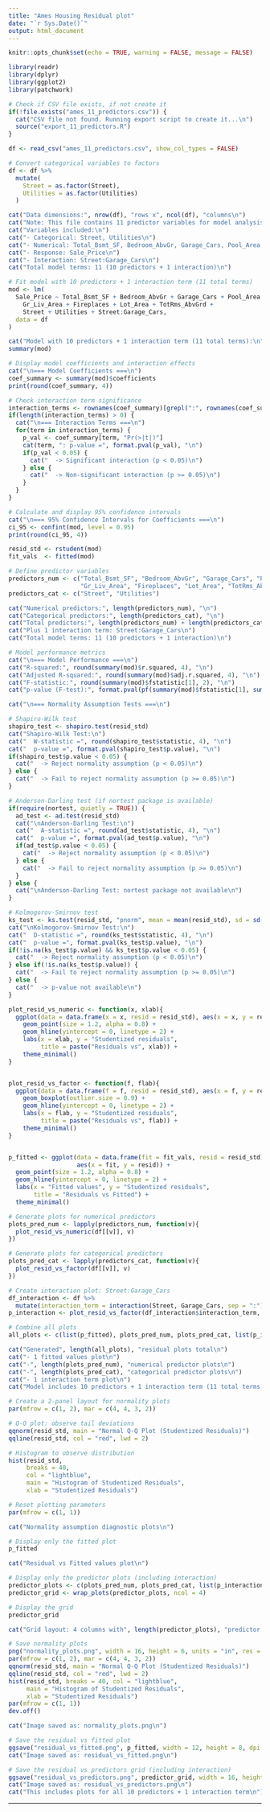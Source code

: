 ```yaml
---
title: "Ames Housing Residual plot"
date: "`r Sys.Date()`"
output: html_document
---
```


```r
knitr::opts_chunk$set(echo = TRUE, warning = FALSE, message = FALSE)
```



```r

library(readr)
library(dplyr)
library(ggplot2)
library(patchwork)
```



```r

# Check if CSV file exists, if not create it
if(!file.exists("ames_11_predictors.csv")) {
  cat("CSV file not found. Running export script to create it...\n")
  source("export_11_predictors.R")
}

df <- read_csv("ames_11_predictors.csv", show_col_types = FALSE)

# Convert categorical variables to factors
df <- df %>%
  mutate(
    Street = as.factor(Street),
    Utilities = as.factor(Utilities)
  )

cat("Data dimensions:", nrow(df), "rows x", ncol(df), "columns\n")
cat("Note: This file contains 11 predictor variables for model analysis\n")
cat("Variables included:\n")
cat("- Categorical: Street, Utilities\n")
cat("- Numerical: Total_Bsmt_SF, Bedroom_AbvGr, Garage_Cars, Pool_Area, Gr_Liv_Area, Fireplaces, Lot_Area, TotRms_AbvGrd\n")
cat("- Response: Sale_Price\n")
cat("- Interaction: Street:Garage_Cars\n")
cat("Total model terms: 11 (10 predictors + 1 interaction)\n")
```



```r

# Fit model with 10 predictors + 1 interaction term (11 total terms)
mod <- lm(
  Sale_Price ~ Total_Bsmt_SF + Bedroom_AbvGr + Garage_Cars + Pool_Area + 
    Gr_Liv_Area + Fireplaces + Lot_Area + TotRms_AbvGrd + 
    Street + Utilities + Street:Garage_Cars,
  data = df
)

cat("Model with 10 predictors + 1 interaction term (11 total terms):\n")
summary(mod)

# Display model coefficients and interaction effects
cat("\n=== Model Coefficients ===\n")
coef_summary <- summary(mod)$coefficients
print(round(coef_summary, 4))

# Check interaction term significance
interaction_terms <- rownames(coef_summary)[grepl(":", rownames(coef_summary))]
if(length(interaction_terms) > 0) {
  cat("\n=== Interaction Terms ===\n")
  for(term in interaction_terms) {
    p_val <- coef_summary[term, "Pr(>|t|)"]
    cat(term, ": p-value =", format.pval(p_val), "\n")
    if(p_val < 0.05) {
      cat("  -> Significant interaction (p < 0.05)\n")
    } else {
      cat("  -> Non-significant interaction (p >= 0.05)\n")
    }
  }
}

# Calculate and display 95% confidence intervals
cat("\n=== 95% Confidence Intervals for Coefficients ===\n")
ci_95 <- confint(mod, level = 0.95)
print(round(ci_95, 4))
```



```r

resid_std <- rstudent(mod)
fit_vals  <- fitted(mod)

# Define predictor variables
predictors_num <- c("Total_Bsmt_SF", "Bedroom_AbvGr", "Garage_Cars", "Pool_Area", 
                    "Gr_Liv_Area", "Fireplaces", "Lot_Area", "TotRms_AbvGrd")
predictors_cat <- c("Street", "Utilities")

cat("Numerical predictors:", length(predictors_num), "\n")
cat("Categorical predictors:", length(predictors_cat), "\n")
cat("Total predictors:", length(predictors_num) + length(predictors_cat), "\n")
cat("Plus 1 interaction term: Street:Garage_Cars\n")
cat("Total model terms: 11 (10 predictors + 1 interaction)\n")

# Model performance metrics
cat("\n=== Model Performance ===\n")
cat("R-squared:", round(summary(mod)$r.squared, 4), "\n")
cat("Adjusted R-squared:", round(summary(mod)$adj.r.squared, 4), "\n")
cat("F-statistic:", round(summary(mod)$fstatistic[1], 2), "\n")
cat("p-value (F-test):", format.pval(pf(summary(mod)$fstatistic[1], summary(mod)$fstatistic[2], summary(mod)$fstatistic[3], lower.tail = FALSE)), "\n")
```

```r

cat("\n=== Normality Assumption Tests ===\n")

# Shapiro-Wilk test
shapiro_test <- shapiro.test(resid_std)
cat("Shapiro-Wilk Test:\n")
cat("  W-statistic =", round(shapiro_test$statistic, 4), "\n")
cat("  p-value =", format.pval(shapiro_test$p.value), "\n")
if(shapiro_test$p.value < 0.05) {
  cat("  -> Reject normality assumption (p < 0.05)\n")
} else {
  cat("  -> Fail to reject normality assumption (p >= 0.05)\n")
}

# Anderson-Darling test (if nortest package is available)
if(require(nortest, quietly = TRUE)) {
  ad_test <- ad.test(resid_std)
  cat("\nAnderson-Darling Test:\n")
  cat("  A-statistic =", round(ad_test$statistic, 4), "\n")
  cat("  p-value =", format.pval(ad_test$p.value), "\n")
  if(ad_test$p.value < 0.05) {
    cat("  -> Reject normality assumption (p < 0.05)\n")
  } else {
    cat("  -> Fail to reject normality assumption (p >= 0.05)\n")
  }
} else {
  cat("\nAnderson-Darling Test: nortest package not available\n")
}

# Kolmogorov-Smirnov test
ks_test <- ks.test(resid_std, "pnorm", mean = mean(resid_std), sd = sd(resid_std))
cat("\nKolmogorov-Smirnov Test:\n")
cat("  D-statistic =", round(ks_test$statistic, 4), "\n")
cat("  p-value =", format.pval(ks_test$p.value), "\n")
if(!is.na(ks_test$p.value) && ks_test$p.value < 0.05) {
  cat("  -> Reject normality assumption (p < 0.05)\n")
} else if(!is.na(ks_test$p.value)) {
  cat("  -> Fail to reject normality assumption (p >= 0.05)\n")
} else {
  cat("  -> p-value not available\n")
}
```



```r

plot_resid_vs_numeric <- function(x, xlab){
  ggplot(data = data.frame(x = x, resid = resid_std), aes(x = x, y = resid)) +
    geom_point(size = 1.2, alpha = 0.8) +
    geom_hline(yintercept = 0, linetype = 2) +
    labs(x = xlab, y = "Studentized residuals",
         title = paste("Residuals vs", xlab)) +
    theme_minimal()
}


plot_resid_vs_factor <- function(f, flab){
  ggplot(data = data.frame(f = f, resid = resid_std), aes(x = f, y = resid)) +
    geom_boxplot(outlier.size = 0.9) +
    geom_hline(yintercept = 0, linetype = 2) +
    labs(x = flab, y = "Studentized residuals",
         title = paste("Residuals vs", flab)) +
    theme_minimal()
}


p_fitted <- ggplot(data = data.frame(fit = fit_vals, resid = resid_std),
                   aes(x = fit, y = resid)) +
  geom_point(size = 1.2, alpha = 0.8) +
  geom_hline(yintercept = 0, linetype = 2) +
  labs(x = "Fitted values", y = "Studentized residuals",
       title = "Residuals vs Fitted") +
  theme_minimal()
```



```r

# Generate plots for numerical predictors
plots_pred_num <- lapply(predictors_num, function(v){
  plot_resid_vs_numeric(df[[v]], v)
})

# Generate plots for categorical predictors
plots_pred_cat <- lapply(predictors_cat, function(v){
  plot_resid_vs_factor(df[[v]], v)
})

# Create interaction plot: Street:Garage_Cars
df_interaction <- df %>%
  mutate(interaction_term = interaction(Street, Garage_Cars, sep = ":"))
p_interaction <- plot_resid_vs_factor(df_interaction$interaction_term, "Street:Garage_Cars")

# Combine all plots
all_plots <- c(list(p_fitted), plots_pred_num, plots_pred_cat, list(p_interaction))

cat("Generated", length(all_plots), "residual plots total\n")
cat("- 1 fitted values plot\n")
cat("-", length(plots_pred_num), "numerical predictor plots\n")
cat("-", length(plots_pred_cat), "categorical predictor plots\n")
cat("- 1 interaction term plot\n")
cat("Model includes 10 predictors + 1 interaction term (11 total terms)\n")
```



```r

# Create a 2-panel layout for normality plots
par(mfrow = c(1, 2), mar = c(4, 4, 3, 2))

# Q-Q plot: observe tail deviations
qqnorm(resid_std, main = "Normal Q-Q Plot (Studentized Residuals)")
qqline(resid_std, col = "red", lwd = 2)

# Histogram to observe distribution
hist(resid_std,
     breaks = 40,
     col = "lightblue",
     main = "Histogram of Studentized Residuals",
     xlab = "Studentized Residuals")

# Reset plotting parameters
par(mfrow = c(1, 1))

cat("Normality assumption diagnostic plots\n")
```

```r

# Display only the fitted plot
p_fitted

cat("Residual vs Fitted values plot\n")
```

```r

# Display only the predictor plots (including interaction)
predictor_plots <- c(plots_pred_num, plots_pred_cat, list(p_interaction))
predictor_grid <- wrap_plots(predictor_plots, ncol = 4)

# Display the grid
predictor_grid

cat("Grid layout: 4 columns with", length(predictor_plots), "predictor plots (including interaction)\n")
```



```r

# Save normality plots
png("normality_plots.png", width = 16, height = 6, units = "in", res = 300)
par(mfrow = c(1, 2), mar = c(4, 4, 3, 2))
qqnorm(resid_std, main = "Normal Q-Q Plot (Studentized Residuals)")
qqline(resid_std, col = "red", lwd = 2)
hist(resid_std, breaks = 40, col = "lightblue",
     main = "Histogram of Studentized Residuals",
     xlab = "Studentized Residuals")
par(mfrow = c(1, 1))
dev.off()

cat("Image saved as: normality_plots.png\n")
```

```r

# Save the residual vs fitted plot
ggsave("residual_vs_fitted.png", p_fitted, width = 12, height = 8, dpi = 300)
cat("Image saved as: residual_vs_fitted.png\n")

# Save the residual vs predictors grid (including interaction)
ggsave("residual_vs_predictors.png", predictor_grid, width = 16, height = 12, dpi = 300)
cat("Image saved as: residual_vs_predictors.png\n")
cat("This includes plots for all 10 predictors + 1 interaction term\n")
```

---



